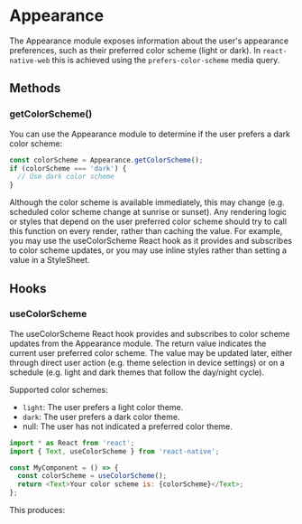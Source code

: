 
<Meta title="APIs|Appearance" />

# Appearance

The Appearance module exposes information about the user's appearance
preferences, such as their preferred color scheme (light or dark). In
`react-native-web` this is achieved using the `prefers-color-scheme` media query.

## Methods

### getColorScheme()

You can use the Appearance module to determine if the user prefers a dark color
scheme:

```js
const colorScheme = Appearance.getColorScheme();
if (colorScheme === 'dark') {
  // Use dark color scheme
}
```

Although the color scheme is available immediately, this may change (e.g.
scheduled color scheme change at sunrise or sunset). Any rendering logic or
styles that depend on the user preferred color scheme should try to call this
function on every render, rather than caching the value. For example, you may
use the useColorScheme React hook as it provides and subscribes to color scheme
updates, or you may use inline styles rather than setting a value in a
StyleSheet.

## Hooks

### useColorScheme

The useColorScheme React hook provides and subscribes to color scheme updates
from the Appearance module. The return value indicates the current user
preferred color scheme. The value may be updated later, either through direct
user action (e.g. theme selection in device settings) or on a schedule (e.g.
light and dark themes that follow the day/night cycle).

Supported color schemes:

- `light`: The user prefers a light color theme.
- `dark`: The user prefers a dark color theme.
- null: The user has not indicated a preferred color theme.

```js
import * as React from 'react';
import { Text, useColorScheme } from 'react-native';

const MyComponent = () => {
  const colorScheme = useColorScheme();
  return <Text>Your color scheme is: {colorScheme}</Text>;
};
```

This produces:

<Preview withSource="none">
  <Story name="colorScheme">
    <Stories.colorSchemeText />
  </Story>
</Preview>
